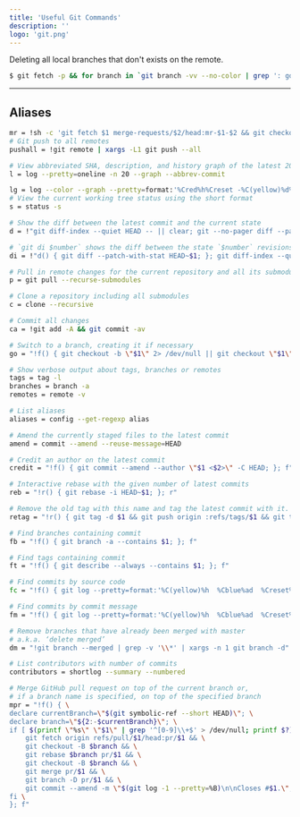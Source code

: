 ```yaml
---
title: 'Useful Git Commands'
description: ''
logo: 'git.png'
---
```


Deleting all local branches that don't exists on the remote.

```bash
$ git fetch -p && for branch in `git branch -vv --no-color | grep ': gone]' | awk '{print $1}'`; do git branch -D $branch; done
```

---

## Aliases

```bash
mr = !sh -c 'git fetch $1 merge-requests/$2/head:mr-$1-$2 && git checkout mr-$1-$2' -
# Git push to all remotes
pushall = !git remote | xargs -L1 git push --all

# View abbreviated SHA, description, and history graph of the latest 20 commits
l = log --pretty=oneline -n 20 --graph --abbrev-commit

lg = log --color --graph --pretty=format:'%Cred%h%Creset -%C(yellow)%d%Creset %s %Cgreen(%cr) %C(bold blue)<%an>%Creset' --abbrev-commit --
# View the current working tree status using the short format
s = status -s

# Show the diff between the latest commit and the current state
d = !"git diff-index --quiet HEAD -- || clear; git --no-pager diff --patch-with-stat"

# `git di $number` shows the diff between the state `$number` revisions ago and the current state
di = !"d() { git diff --patch-with-stat HEAD~$1; }; git diff-index --quiet HEAD -- || clear; d"

# Pull in remote changes for the current repository and all its submodules
p = git pull --recurse-submodules

# Clone a repository including all submodules
c = clone --recursive

# Commit all changes
ca = !git add -A && git commit -av

# Switch to a branch, creating it if necessary
go = "!f() { git checkout -b \"$1\" 2> /dev/null || git checkout \"$1\"; }; f"

# Show verbose output about tags, branches or remotes
tags = tag -l
branches = branch -a
remotes = remote -v

# List aliases
aliases = config --get-regexp alias

# Amend the currently staged files to the latest commit
amend = commit --amend --reuse-message=HEAD

# Credit an author on the latest commit
credit = "!f() { git commit --amend --author \"$1 <$2>\" -C HEAD; }; f"

# Interactive rebase with the given number of latest commits
reb = "!r() { git rebase -i HEAD~$1; }; r"

# Remove the old tag with this name and tag the latest commit with it.
retag = "!r() { git tag -d $1 && git push origin :refs/tags/$1 && git tag $1; }; r"

# Find branches containing commit
fb = "!f() { git branch -a --contains $1; }; f"

# Find tags containing commit
ft = "!f() { git describe --always --contains $1; }; f"

# Find commits by source code
fc = "!f() { git log --pretty=format:'%C(yellow)%h  %Cblue%ad  %Creset%s%Cgreen  [%cn] %Cred%d' --decorate --date=short -S$1; }; f"

# Find commits by commit message
fm = "!f() { git log --pretty=format:'%C(yellow)%h  %Cblue%ad  %Creset%s%Cgreen  [%cn] %Cred%d' --decorate --date=short --grep=$1; }; f"

# Remove branches that have already been merged with master
# a.k.a. ‘delete merged’
dm = "!git branch --merged | grep -v '\\*' | xargs -n 1 git branch -d"

# List contributors with number of commits
contributors = shortlog --summary --numbered

# Merge GitHub pull request on top of the current branch or,
# if a branch name is specified, on top of the specified branch
mpr = "!f() { \
declare currentBranch=\"$(git symbolic-ref --short HEAD)\"; \
declare branch=\"${2:-$currentBranch}\"; \
if [ $(printf \"%s\" \"$1\" | grep '^[0-9]\\+$' > /dev/null; printf $?) -eq 0 ]; then \
    git fetch origin refs/pull/$1/head:pr/$1 && \
    git checkout -B $branch && \
    git rebase $branch pr/$1 && \
    git checkout -B $branch && \
    git merge pr/$1 && \
    git branch -D pr/$1 && \
    git commit --amend -m \"$(git log -1 --pretty=%B)\n\nCloses #$1.\"; \
fi \
}; f"
```
